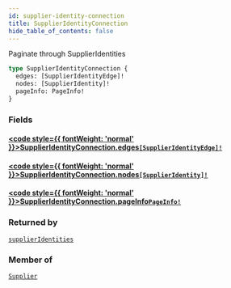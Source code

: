 ```yaml
---
id: supplier-identity-connection
title: SupplierIdentityConnection
hide_table_of_contents: false
---
```








Paginate through SupplierIdentities

```graphql
type SupplierIdentityConnection {
  edges: [SupplierIdentityEdge]!
  nodes: [SupplierIdentity]!
  pageInfo: PageInfo!
}
```


### Fields

#### [<code style={{ fontWeight: 'normal' }}>SupplierIdentityConnection.<b>edges</b></code>](#)<Bullet />[`[SupplierIdentityEdge]!`](/supply/api/graphql-admin/reference/objects/supplier-identity-edge) <Badge class="secondary" text="non-null"/> <Badge class="secondary" text="object"/>
> 
> 

#### [<code style={{ fontWeight: 'normal' }}>SupplierIdentityConnection.<b>nodes</b></code>](#)<Bullet />[`[SupplierIdentity]!`](/supply/api/graphql-admin/reference/objects/supplier-identity) <Badge class="secondary" text="non-null"/> <Badge class="secondary" text="object"/>
> 
> 

#### [<code style={{ fontWeight: 'normal' }}>SupplierIdentityConnection.<b>pageInfo</b></code>](#)<Bullet />[`PageInfo!`](/supply/api/graphql-admin/reference/objects/page-info) <Badge class="secondary" text="non-null"/> <Badge class="secondary" text="object"/>
> 
> 



### Returned by

[`supplierIdentities`](/supply/api/graphql-admin/reference/queries/supplier-identities)  <Badge class="secondary" text="query"/>

### Member of

[`Supplier`](/supply/api/graphql-admin/reference/objects/supplier)  <Badge class="secondary" text="object"/>




